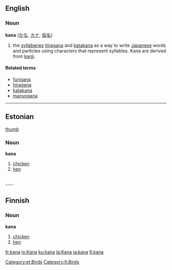 ==English==
===Noun===
'''kana''' ([[かな]], [[カナ]], [[仮名]])

#the [[syllabary|syllabaries]] [[hiragana]] and [[katakana]] as a way to write [[Japanese]] words and particles using characters that represent syllables. Kana are derived from [[kanji]].

====Related terms====
*[[furigana]]
*[[hiragana]]
*[[katakana]]
*[[manyogana]]

----

==Estonian==
[[image:Chicken portrait.jpg|thumb]]

===Noun===
'''kana'''

# [[chicken]] 
# [[hen]]

[[Category:et:Birds]]

<br clear="all"/>
----

==Finnish==

===Noun===
'''kana'''

# [[chicken]] 
# [[hen]]

[[Category:fi:Birds]]

[[fr:kana]]
[[io:Kana]]
[[ku:kana]]
[[la:Kana]]
[[ja:kana]]
[[fi:kana]]